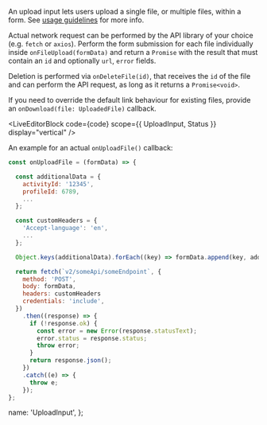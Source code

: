 
An upload input lets users upload a single file, or multiple files, within a form. See [usage guidelines](https://transferwise.github.io/neptune/components/upload-input/) for more info.

Actual network request can be performed by the API library of your choice (e.g. `fetch` or `axios`). Perform the form submission for each file individually inside `onFileUpload(formData)` and return a `Promise` with the result that must contain an `id` and optionally `url`, `error` fields.

Deletion is performed via `onDeleteFile(id)`, that receives the `id` of the file and can perform the API request, as long as it returns a `Promise<void>`.

If you need to override the default link behaviour for existing files, provide an `onDownload(file: UploadedFile)` callback.

<LiveEditorBlock code={code} scope={{ UploadInput, Status }} display="vertical" />

An example for an actual `onUploadFile()` callback:

```javascript
const onUploadFile = (formData) => {

  const additionalData = {
    activityId: '12345',
    profileId: 6789,
    ...
  };

  const customHeaders = {
    'Accept-language': 'en',
    ...
  };

  Object.keys(additionalData).forEach((key) => formData.append(key, additionalData[key]));

  return fetch(`v2/someApi/someEndpoint`, {
    method: 'POST',
    body: formData,
    headers: customHeaders
    credentials: 'include',
  })
    .then((response) => {
      if (!response.ok) {
        const error = new Error(response.statusText);
        error.status = response.status;
        throw error;
      }
      return response.json();
    })
    .catch((e) => {
      throw e;
    });
};
```

<GeneratePropsTable componentName="UploadInput" />

  name: 'UploadInput',
};
